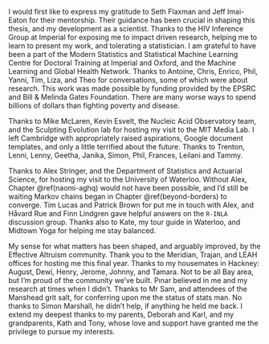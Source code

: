 I would first like to express my gratitude to Seth Flaxman and Jeff Imai-Eaton for their mentorship.
Their guidance has been crucial in shaping this thesis, and my development as a scientist.
<!-- Thanks to my examiners Adam Sykulski and Chris Paciorek. -->
Thanks to the HIV Inference Group at Imperial for exposing me to impact driven research, helping me to learn to present my work, and tolerating a statistician.
I am grateful to have been a part of the Modern Statistics and Statistical Machine Learning Centre for Doctoral Training at Imperial and Oxford, and the Machine Learning and Global Health Network.
Thanks to Antoine, Chris, Enrico, Phil, Yanni, Tim, Liza, and Theo for conversations, some of which were about research.
This work was made possible by funding provided by the EPSRC and Bill & Melinda Gates Foundation.
There are many worse ways to spend billions of dollars than fighting poverty and disease.

Thanks to Mike McLaren, Kevin Esvelt, the Nucleic Acid Observatory team, and the Sculpting Evolution lab for hosting my visit to the MIT Media Lab.
I left Cambridge with appropriately raised aspirations, Google document templates, and only a little terrified about the future.
Thanks to Trenton, Lenni, Lenny, Geetha, Janika, Simon, Phil, Frances, Leilani and Tammy.

Thanks to Alex Stringer, and the Department of Statistics and Actuarial Science, for hosting my visit to the University of Waterloo.
Without Alex, Chapter \@ref(naomi-aghq) would not have been possible, and I'd still be waiting Markov chains began in Chapter \@ref(beyond-borders) to converge.
Tim Lucas and Patrick Brown for put me in touch with Alex, and Håvard Rue and Finn Lindgren gave helpful answers on the `R-INLA` discussion group.
Thanks also to Kate, my tour guide in Waterloo, and Midtown Yoga for helping me stay balanced.

My sense for what matters has been shaped, and arguably improved, by the Effective Altruism community.
Thank you to the Meridian, Trajan, and LEAH offices for hosting me this final year.
Thanks to my housemates in Hackney: August, Dewi, Henry, Jerome, Johnny, and Tamara.
Not to be all Bay area, but I'm proud of the community we've built.
Pınar believed in me and my research at times when I didn't.
Thanks to Mr Sam, and attendees of the Manshead grit salt, for conferring upon me the status of stats man.
No thanks to Simon Marshall, he didn't help, if anything he held me back.
I extend my deepest thanks to my parents, Deborah and Karl, and my grandparents, Kath and Tony, whose love and support have granted me the privilege to pursue my interests.

<!-- \begin{flushright} -->
<!-- Adam Howes \\ -->
<!-- Imperial College London\\ -->
<!-- December 2023 -->
<!-- \end{flushright} -->
